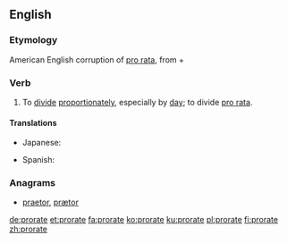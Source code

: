 ==English==

===Etymology===
American English corruption of [[pro rata]], from {{etyl|la|en}} {{m|la|pro||according to}} + {{m|la|ratus||calculated}}

===Verb===
{{en-verb|prorat}}

# To [[divide]] [[proportionately]], especially by [[day]]; to divide [[pro rata]].

====Translations====
{{trans-top|divide proportionately}}
* Japanese: {{t|ja|日割りする|tr=hiwari-suru}}
{{trans-mid}}
* Spanish: {{t+|es|prorratear}}
{{trans-bottom}}

===Anagrams===
* [[praetor#English|praetor]], [[prætor#English|prætor]]

[[de:prorate]]
[[et:prorate]]
[[fa:prorate]]
[[ko:prorate]]
[[ku:prorate]]
[[pl:prorate]]
[[fi:prorate]]
[[zh:prorate]]